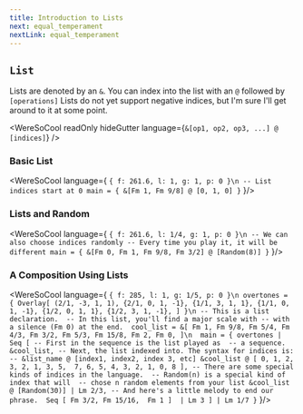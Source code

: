 ```yaml
---
title: Introduction to Lists
next: equal_temperament
nextLink: equal_temperament
---
```


## `List` 
Lists are denoted by an `&`. You can index into the list with an `@` followed by `[operations]` Lists do not
yet support negative indices, but I'm sure I'll get around to 
it at some point. 

<WereSoCool
  readOnly
  hideGutter
  language={`&[op1, op2, op3, ...] @ [indices]`}
/>

### Basic List

<WereSoCool language={
`{ f: 261.6, l: 1, g: 1, p: 0 }\n
-- List indices start at 0
main = {
  &[Fm 1, Fm 9/8] @ [0, 1, 0]
}`
}/>


### Lists and Random

<WereSoCool language={
`{ f: 261.6, l: 1/4, g: 1, p: 0 }\n
-- We can also choose indices randomly
-- Every time you play it, it will be different
main = {
  &[Fm 0, Fm 1, Fm 9/8, Fm 3/2] @ [Random(8)]
}`
}/>

### A Composition Using Lists

<WereSoCool language={
`{ f: 285, l: 1, g: 1/5, p: 0 }\n
overtones = {
  Overlay[
    (2/1, -3, 1, 1),
    {2/1, 0, 1, -1},
    {1/1, 3, 1, 1},
    {1/1, 0, 1, -1},
    {1/2, 0, 1, 1},
    {1/2, 3, 1, -1},
  ]
}\n
-- This is a list declaration. 
-- In this list, you'll find a major scale with
-- with a silence (Fm 0) at the end. 
cool_list = &[
  Fm 1, Fm 9/8, Fm 5/4, Fm 4/3,
  Fm 3/2, Fm 5/3, Fm 15/8, Fm 2,
  Fm 0,
]\n 
main = {
  overtones
  | Seq [
    -- First in the sequence is the list played as 
    -- a sequence. 
    &cool_list,
    -- Next, the list indexed into. The syntax for indices is:
    -- &list_name @ [index1, index2, index 3, etc]
    &cool_list @ [
      0, 1, 2, 3, 2, 1, 3, 5, 
      7, 6, 5, 4, 3, 2, 1, 0, 8
    ],
    -- There are some special kinds of indices in the language. 
    -- Random(n) is a special kind of index that will 
    -- chose n random elements from your list
    &cool_list @ [Random(30)] | Lm 2/3,
    -- And here's a little melody to end our phrase. 
    Seq [
      Fm 3/2,
      Fm 15/16, 
      Fm 1
    ] 
    | Lm 3
  ]
  | Lm 1/7
}`
}/>


